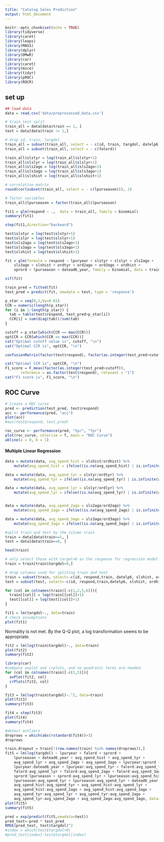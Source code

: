 ```yaml
---
title: "Catalog Sales Prediction"
output: html_document
---
```


```r
knitr::opts_chunk$set(echo = TRUE)
library(tidyverse)
library(caret)
library(leaps)
library(MASS)
library(dplyr)
library(DMwR)
library(car)
library(caret)
library(mice)
library(tidyr)
library(pROC)
library(ROCR)
```


## set up
```r
## load data
data = read.csv('data/preprocessed_data.csv')
```


```r
# train test split
train_all = data[data$train == 1, ]
test = data[data$train != 1,]
```

```r
# drop id, train, targdol 
train_all = subset(train_all, select = - c(id, train, targdol, datelp6))
train_all = subset(train_all, select = - c(falord))
```

```r
train_all$slstyr = log(train_all$slstyr+1) 
train_all$slslyr = log(train_all$slslyr+1)
train_all$sls2ago = log(train_all$sls2ago+1)
train_all$sls3ago = log(train_all$sls3ago+1)
train_all$slshist = log(train_all$slshist+1)
```

```r
# correlation matrix
round(cor(subset(train_all, select = - c(lpurseason))), 2)
```

```r
# factor variables
train_all$lpurseason = factor(train_all$lpurseason)
```


```r
fit1 = glm(respond ~ .,  data = train_all, family = binomial)
summary(fit1)
```

```r
step(fit1,direction="backward")
```

```r
test$slstyr = log(test$slstyr+1) 
test$slslyr = log(test$slslyr+1)
test$sls2ago = log(test$sls2ago+1)
test$sls3ago = log(test$sls3ago+1)
test$slshist = log(test$slshist+1)
```


```r
fit = glm(formula = respond ~ lpuryear + slstyr + slslyr + sls2ago + 
    sls3ago + slshist + ordtyr + ord2ago + ord3ago + ordhist + 
    sprord + lpurseason + datead6_year, family = binomial, data = train_all)
```

```r
vif(fit)
```


```r
train_pred = fitted(fit)
test_pred = predict(fit, newdata = test, type = 'response')

p_star = seq(0,1,by=0.01)
CCR = numeric(length(p_star))
for (i in 1:length(p_star)) {
  tab = table(test$respond, test_pred>p_star[i])
  CCR[i] = sum(diag(tab))/sum(tab)
}

cutoff = p_star[which(CCR == max(CCR))]
optCCR = CCR[which(CCR == max(CCR))]
cat("Optimal cutoff value is", cutoff, "\n")
cat("Optimal CCR is", optCCR, "\n")

confusionMatrix(factor(test$respond), factor(as.integer(test_pred>cutoff)))

cat("Optimal CCR is", optCCR, "\n")
F1_score = F_meas(factor(as.integer(test_pred>cutoff)), 
       reference = as.factor(test$respond), relevant = "1")
cat("F1 score is", F1_score, "\n")
```

## ROC Curve
```r
# Create a ROC curve
pred <- prediction(test_pred, test$respond) 
acc <- performance(pred, "acc")
plot(acc)
#auc(test$respond, test_pred)
```

```r
roc_curve <- performance(pred, "tpr", "fpr") 
plot(roc_curve, colorize = T, main = "ROC Curve") 
abline(a = 0, b = 1)
```

#### Multiple Linear Regression
```r
data = mutate(data, avg_spend_hist = slshist/ordhist) %>%
    mutate(avg_spend_hist = ifelse((is.na(avg_spend_hist) | is.infinite(avg_spend_hist)), 0, avg_spend_hist))

data = mutate(data, avg_spend_tyr = slstyr/ordtyr) %>%
    mutate(avg_spend_tyr = ifelse((is.na(avg_spend_tyr) | is.infinite(avg_spend_tyr)), 0, avg_spend_tyr))

data = mutate(data, avg_spend_lyr = slslyr/ordlyr) %>%
    mutate(avg_spend_lyr = ifelse((is.na(avg_spend_lyr) | is.infinite(avg_spend_lyr)), 0, avg_spend_lyr))


data = mutate(data, avg_spend_2ago = sls2ago/ord2ago) %>%
    mutate(avg_spend_2ago = ifelse((is.na(avg_spend_2ago) | is.infinite(avg_spend_2ago)), 0, avg_spend_2ago))

data = mutate(data, avg_spend_3ago = sls3ago/ord3ago) %>%
    mutate(avg_spend_3ago = ifelse((is.na(avg_spend_3ago) | is.infinite(avg_spend_3ago)), 0, avg_spend_3ago))
```

```r
#split train and test by the column train
train = data[data$train==1, ] 
test = data[data$train==0, ]
```

```r
head(train)
```

```r
# only select those with target>0 as the response for regression model
train = train[train$targdol>0,]
```

```r
# drop columns used for spliting train and test
train = subset(train, select=-c(id, respond,train, datelp6, slshist, ordhist, slstyr, ordtyr, slslyr, ordlyr, sls2ago, ord2ago, sls3ago, ord3ago))
test = subset(test, select=-c(id, respond,train,datelp6, slshist, ordhist, slstyr, ordtyr, slslyr, ordlyr, sls2ago, ord2ago, sls3ago, ord3ago))
```

```r
for (col in colnames(train)[-c(1,2,5,6)]){
  train[[col]] = log(train[[col]]+1)
  test[[col]] = log(test[[col]]+1)
}
```

```r
fit1 = lm(targdol~., data=train)
# check assumptions
plot(fit1)
```

Normality is not met. By the Q-Q plot, a log transformation seems to be appropriate.

```r
fit2 = lm(log(train$targdol)~., data=train)
plot(fit2)
summary(fit2)
```

```r
library(car)
#compare avplot and crplots, and no quadratic terms are needed
for (col in colnames(train)[-c(1,5)]){
  avPlot(fit2, col)
  crPlots(fit2, col)
}
```

```r
fit3 = lm(log(train$targdol)~.^2, data=train)
plot(fit3)
summary(fit3)
```

```r
fit4 = step(fit3)
plot(fit4)
summary(fit4)
```

```r
#detect outliers
droprows = which(abs(rstandard(fit4))>3)
droprows
```

```r
train.dropout = train[!(row.names(train) %in% names(droprows)),]
fit5 = lm(log(targdol) ~ lpuryear + falord + sprord + 
    lpurseason + datead6_year + avg_spend_hist + avg_spend_tyr + 
    avg_spend_lyr + avg_spend_2ago + avg_spend_3ago + lpuryear:sprord + 
    lpuryear:datead6_year + lpuryear:avg_spend_tyr + falord:avg_spend_tyr + 
    falord:avg_spend_lyr + falord:avg_spend_2ago + falord:avg_spend_3ago + 
    sprord:lpurseason + sprord:avg_spend_lyr + lpurseason:avg_spend_hist + 
    lpurseason:avg_spend_tyr + lpurseason:avg_spend_lyr + datead6_year:avg_spend_2ago + 
    avg_spend_hist:avg_spend_tyr + avg_spend_hist:avg_spend_lyr + 
    avg_spend_hist:avg_spend_2ago + avg_spend_hist:avg_spend_3ago + 
    avg_spend_tyr:avg_spend_lyr + avg_spend_tyr:avg_spend_2ago + 
    avg_spend_lyr:avg_spend_2ago + avg_spend_2ago:avg_spend_3ago, data=train.dropout)
plot(fit5)
summary(fit5)
```

```r
pred = exp(predict(fit5,newdata=test))
pred_test<-pred * test_pred
RMSE(pred_test, test$targdol)^2
#index = which(test$targdol>0)
#pred_test[index]-test$targdol[index]
```
